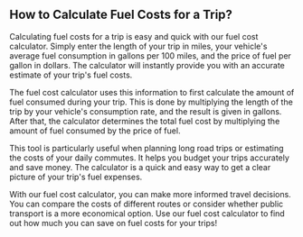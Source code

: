 ## How to Calculate Fuel Costs for a Trip?

Calculating fuel costs for a trip is easy and quick with our fuel cost calculator. Simply enter the length of your trip in miles, your vehicle's average fuel consumption in gallons per 100 miles, and the price of fuel per gallon in dollars. The calculator will instantly provide you with an accurate estimate of your trip's fuel costs.

The fuel cost calculator uses this information to first calculate the amount of fuel consumed during your trip. This is done by multiplying the length of the trip by your vehicle's consumption rate, and the result is given in gallons. After that, the calculator determines the total fuel cost by multiplying the amount of fuel consumed by the price of fuel.

This tool is particularly useful when planning long road trips or estimating the costs of your daily commutes. It helps you budget your trips accurately and save money. The calculator is a quick and easy way to get a clear picture of your trip's fuel expenses.

With our fuel cost calculator, you can make more informed travel decisions. You can compare the costs of different routes or consider whether public transport is a more economical option. Use our fuel cost calculator to find out how much you can save on fuel costs for your trips!

